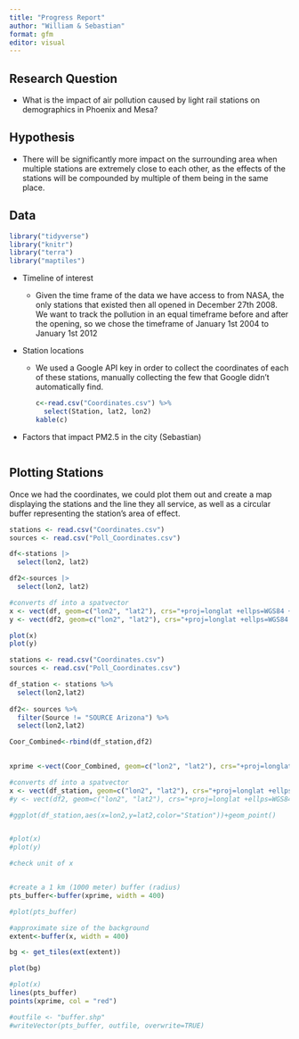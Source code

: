 ```yaml
---
title: "Progress Report"
author: "William & Sebastian"
format: gfm
editor: visual
---
```


## Research Question

-   What is the impact of air pollution caused by light rail stations on demographics in Phoenix and Mesa?

## Hypothesis

-   There will be significantly more impact on the surrounding area when multiple stations are extremely close to each other, as the effects of the stations will be compounded by multiple of them being in the same place.

## Data

```r
library("tidyverse")
library("knitr")
library("terra")
library("maptiles")
```

-   Timeline of interest

    -   Given the time frame of the data we have access to from NASA, the only stations that existed then all opened in December 27th 2008. We want to track the pollution in an equal timeframe before and after the opening, so we chose the timeframe of January 1st 2004 to January 1st 2012

-   Station locations

    -   We used a Google API key in order to collect the coordinates of each of these stations, manually collecting the few that Google didn't automatically find.

        ```r
        c<-read.csv("Coordinates.csv") %>%
          select(Station, lat2, lon2)
        kable(c)
        ```

-   Factors that impact PM2.5 in the city (Sebastian)

```r

```

## Plotting Stations

Once we had the coordinates, we could plot them out and create a map displaying the stations and the line they all service, as well as a circular buffer representing the station's area of effect.

```r
stations <- read.csv("Coordinates.csv")
sources <- read.csv("Poll_Coordinates.csv")

df<-stations |>
  select(lon2, lat2)

df2<-sources |>
  select(lon2, lat2)

#converts df into a spatvector
x <- vect(df, geom=c("lon2", "lat2"), crs="+proj=longlat +ellps=WGS84 +datum=WGS84 +no_defs ")
y <- vect(df2, geom=c("lon2", "lat2"), crs="+proj=longlat +ellps=WGS84 +datum=WGS84 +no_defs ")

plot(x)
plot(y)

```

```r

stations <- read.csv("Coordinates.csv")
sources <- read.csv("Poll_Coordinates.csv")

df_station <- stations %>%
  select(lon2,lat2)
  
df2<- sources %>%
  filter(Source != "SOURCE Arizona") %>%
  select(lon2,lat2)

Coor_Combined<-rbind(df_station,df2)

  
xprime <-vect(Coor_Combined, geom=c("lon2", "lat2"), crs="+proj=longlat +ellps=WGS84 +datum=WGS84 +no_defs ")

#converts df into a spatvector
x <- vect(df_station, geom=c("lon2", "lat2"), crs="+proj=longlat +ellps=WGS84 +datum=WGS84 +no_defs ")
#y <- vect(df2, geom=c("lon2", "lat2"), crs="+proj=longlat +ellps=WGS84 +datum=WGS84 +no_defs ")

#ggplot(df_station,aes(x=lon2,y=lat2,color="Station"))+geom_point()


#plot(x)
#plot(y)

#check unit of x


#create a 1 km (1000 meter) buffer (radius)
pts_buffer<-buffer(xprime, width = 400)

#plot(pts_buffer)

#approximate size of the background
extent<-buffer(x, width = 400)

bg <- get_tiles(ext(extent))

plot(bg)

#plot(x)
lines(pts_buffer)
points(xprime, col = "red")

#outfile <- "buffer.shp"
#writeVector(pts_buffer, outfile, overwrite=TRUE)

```
